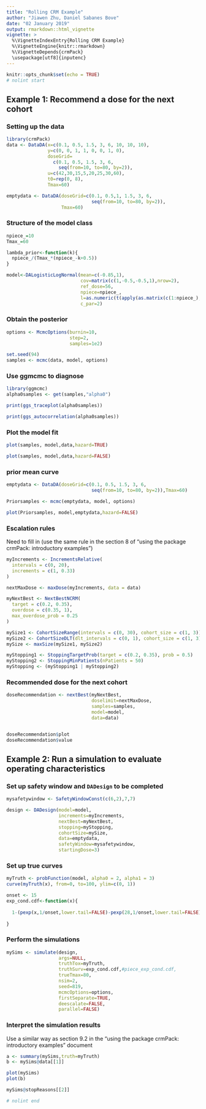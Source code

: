 ```yaml
---
title: "Rolling CRM Example"
author: "Jiawen Zhu, Daniel Sabanes Bove"
date: "02 January 2019"
output: rmarkdown::html_vignette
vignette: >
  %\VignetteIndexEntry{Rolling CRM Example}
  %\VignetteEngine{knitr::rmarkdown}
  %\VignetteDepends{crmPack}
  \usepackage[utf8]{inputenc}
---
```


```r
knitr::opts_chunk$set(echo = TRUE)
# nolint start
```

## Example 1: Recommend a dose for the next cohort

### Setting up the data

```r
library(crmPack)
data <- DataDA(x=c(0.1, 0.5, 1.5, 3, 6, 10, 10, 10), 
               y=c(0, 0, 1, 1, 0, 0, 1, 0),
               doseGrid=
                 c(0.1, 0.5, 1.5, 3, 6,
                   seq(from=10, to=80, by=2)),
               u=c(42,30,15,5,20,25,30,60),
               t0=rep(0, 8),
               Tmax=60)

emptydata <- DataDA(doseGrid=c(0.1, 0.5,1, 1.5, 3, 6,
                               seq(from=10, to=80, by=2)),
                    Tmax=60)
```

### Structure of the model class

```r
npiece_=10
Tmax_=60

lambda_prior<-function(k){
  npiece_/(Tmax_*(npiece_-k+0.5))
}

model<-DALogisticLogNormal(mean=c(-0.85,1),
                           cov=matrix(c(1,-0.5,-0.5,1),nrow=2),
                           ref_dose=56,
                           npiece=npiece_,
                           l=as.numeric(t(apply(as.matrix(c(1:npiece_),1,npiece_),2,lambda_prior))),
                           c_par=2)

```

### Obtain the posterior

```r
options <- McmcOptions(burnin=10,
                       step=2,
                       samples=1e2)

set.seed(94)
samples <- mcmc(data, model, options)
```


### Use ggmcmc to diagnose

```r
library(ggmcmc)
alpha0samples <- get(samples,"alpha0")

print(ggs_traceplot(alpha0samples))

print(ggs_autocorrelation(alpha0samples))
```

### Plot the model fit

```r
plot(samples, model,data,hazard=TRUE)

plot(samples, model,data,hazard=FALSE)
```


### prior mean curve

```r
emptydata <- DataDA(doseGrid=c(0.1, 0.5, 1.5, 3, 6,
                               seq(from=10, to=80, by=2)),Tmax=60)

Priorsamples <- mcmc(emptydata, model, options)

plot(Priorsamples, model,emptydata,hazard=FALSE)
```


### Escalation rules

Need to fill in (use the same rule in the section 8 of "using the package crmPack: introductory examples")

```r
myIncrements <- IncrementsRelative(
  intervals = c(0, 20),
  increments = c(1, 0.33)
)

nextMaxDose <- maxDose(myIncrements, data = data)

myNextBest <- NextBestNCRM(
  target = c(0.2, 0.35),
  overdose = c(0.35, 1),
  max_overdose_prob = 0.25
)

mySize1 <- CohortSizeRange(intervals = c(0, 30), cohort_size = c(1, 3))
mySize2 <- CohortSizeDLT(dlt_intervals = c(0, 1), cohort_size = c(1, 3))
mySize <- maxSize(mySize1, mySize2)

myStopping1 <- StoppingTargetProb(target = c(0.2, 0.35), prob = 0.5)
myStopping2 <- StoppingMinPatients(nPatients = 50)
myStopping <- (myStopping1 | myStopping2)
```

### Recommended dose for the next cohort

```r
doseRecommendation <- nextBest(myNextBest,
                               doselimit=nextMaxDose,
                               samples=samples,
                               model=model,
                               data=data)


doseRecommendation$plot
doseRecommendation$value
```

## Example 2: Run a simulation to evaluate operating characteristics

### Set up safety window and `DADesign` to be completed

```r
mysafetywindow <- SafetyWindowConst(c(6,2),7,7)

design <- DADesign(model=model,
                   increments=myIncrements,
                   nextBest=myNextBest,
                   stopping=myStopping,
                   cohortSize=mySize,
                   data=emptydata,
                   safetyWindow=mysafetywindow,
                   startingDose=3)

```


### Set up true curves

```r
myTruth <- probFunction(model, alpha0 = 2, alpha1 = 3)
curve(myTruth(x), from=0, to=100, ylim=c(0, 1))

onset <- 15
exp_cond.cdf<-function(x){
  
  1-(pexp(x,1/onset,lower.tail=FALSE)-pexp(28,1/onset,lower.tail=FALSE))/pexp(28,1/onset)
  
}
```


### Perform the simulations

```r
mySims <- simulate(design,
                   args=NULL,
                   truthTox=myTruth,
                   truthSurv=exp_cond.cdf,#piece_exp_cond.cdf,
                   trueTmax=80,
                   nsim=2,
                   seed=819,
                   mcmcOptions=options,
                   firstSeparate=TRUE,
                   deescalate=FALSE,
                   parallel=FALSE)
```


### Interpret the simulation results

Use a similar way as section 9.2 in the "using the package crmPack: introductory examples" document 

```r
a <- summary(mySims,truth=myTruth)
b <- mySims@data[[1]]

plot(mySims)
plot(b)

mySims@stopReasons[[2]]

# nolint end
```
